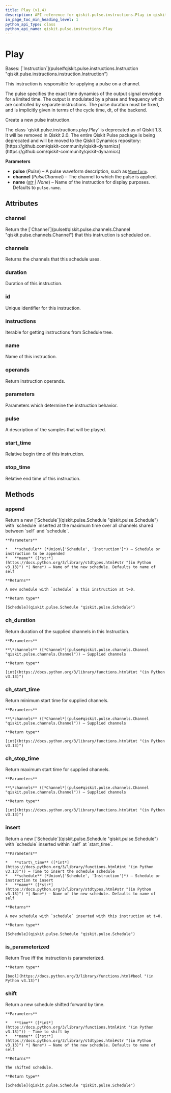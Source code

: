 ```yaml
---
title: Play (v1.4)
description: API reference for qiskit.pulse.instructions.Play in qiskit v1.4
in_page_toc_min_heading_level: 1
python_api_type: class
python_api_name: qiskit.pulse.instructions.Play
---
```


# Play

<Class id="qiskit.pulse.instructions.Play" isDedicatedPage={true} github="https://github.com/Qiskit/qiskit/tree/stable/1.4/qiskit/pulse/instructions/play.py#L27-L99" signature="qiskit.pulse.instructions.Play(pulse, channel, name=None)" modifiers="class">
  Bases: [`Instruction`](pulse#qiskit.pulse.instructions.Instruction "qiskit.pulse.instructions.instruction.Instruction")

  This instruction is responsible for applying a pulse on a channel.

  The pulse specifies the exact time dynamics of the output signal envelope for a limited time. The output is modulated by a phase and frequency which are controlled by separate instructions. The pulse duration must be fixed, and is implicitly given in terms of the cycle time, dt, of the backend.

  Create a new pulse instruction.

  <Admonition title="Deprecated since version 1.3" type="danger">
    The class `qiskit.pulse.instructions.play.Play` is deprecated as of Qiskit 1.3. It will be removed in Qiskit 2.0. The entire Qiskit Pulse package is being deprecated and will be moved to the Qiskit Dynamics repository: [https://github.com/qiskit-community/qiskit-dynamics](https://github.com/qiskit-community/qiskit-dynamics)
  </Admonition>

  **Parameters**

  *   **pulse** (*Pulse*) – A pulse waveform description, such as [`Waveform`](qiskit.pulse.library.Waveform "qiskit.pulse.library.Waveform").
  *   **channel** (*PulseChannel*) – The channel to which the pulse is applied.
  *   **name** ([*str*](https://docs.python.org/3/library/stdtypes.html#str "(in Python v3.13)") *| None*) – Name of the instruction for display purposes. Defaults to `pulse.name`.

  ## Attributes

  ### channel

  <Attribute id="qiskit.pulse.instructions.Play.channel">
    Return the [`Channel`](pulse#qiskit.pulse.channels.Channel "qiskit.pulse.channels.Channel") that this instruction is scheduled on.
  </Attribute>

  ### channels

  <Attribute id="qiskit.pulse.instructions.Play.channels">
    Returns the channels that this schedule uses.
  </Attribute>

  ### duration

  <Attribute id="qiskit.pulse.instructions.Play.duration">
    Duration of this instruction.
  </Attribute>

  ### id

  <Attribute id="qiskit.pulse.instructions.Play.id">
    Unique identifier for this instruction.
  </Attribute>

  ### instructions

  <Attribute id="qiskit.pulse.instructions.Play.instructions">
    Iterable for getting instructions from Schedule tree.
  </Attribute>

  ### name

  <Attribute id="qiskit.pulse.instructions.Play.name">
    Name of this instruction.
  </Attribute>

  ### operands

  <Attribute id="qiskit.pulse.instructions.Play.operands">
    Return instruction operands.
  </Attribute>

  ### parameters

  <Attribute id="qiskit.pulse.instructions.Play.parameters">
    Parameters which determine the instruction behavior.
  </Attribute>

  ### pulse

  <Attribute id="qiskit.pulse.instructions.Play.pulse">
    A description of the samples that will be played.
  </Attribute>

  ### start\_time

  <Attribute id="qiskit.pulse.instructions.Play.start_time">
    Relative begin time of this instruction.
  </Attribute>

  ### stop\_time

  <Attribute id="qiskit.pulse.instructions.Play.stop_time">
    Relative end time of this instruction.
  </Attribute>

  ## Methods

  ### append

  <Function id="qiskit.pulse.instructions.Play.append" github="https://github.com/Qiskit/qiskit/tree/stable/1.4/qiskit/pulse/instructions/instruction.py#L187-L200" signature="append(schedule, name=None)">
    Return a new [`Schedule`](qiskit.pulse.Schedule "qiskit.pulse.Schedule") with `schedule` inserted at the maximum time over all channels shared between `self` and `schedule`.

    **Parameters**

    *   **schedule** (*Union\['Schedule', 'Instruction']*) – Schedule or instruction to be appended
    *   **name** ([*str*](https://docs.python.org/3/library/stdtypes.html#str "(in Python v3.13)") *| None*) – Name of the new schedule. Defaults to name of self

    **Returns**

    A new schedule with `schedule` a this instruction at t=0.

    **Return type**

    [Schedule](qiskit.pulse.Schedule "qiskit.pulse.Schedule")
  </Function>

  ### ch\_duration

  <Function id="qiskit.pulse.instructions.Play.ch_duration" github="https://github.com/Qiskit/qiskit/tree/stable/1.4/qiskit/pulse/instructions/instruction.py#L114-L120" signature="ch_duration(*channels)">
    Return duration of the supplied channels in this Instruction.

    **Parameters**

    **\*channels** ([*Channel*](pulse#qiskit.pulse.channels.Channel "qiskit.pulse.channels.Channel")) – Supplied channels

    **Return type**

    [int](https://docs.python.org/3/library/functions.html#int "(in Python v3.13)")
  </Function>

  ### ch\_start\_time

  <Function id="qiskit.pulse.instructions.Play.ch_start_time" github="https://github.com/Qiskit/qiskit/tree/stable/1.4/qiskit/pulse/instructions/instruction.py#L122-L129" signature="ch_start_time(*channels)">
    Return minimum start time for supplied channels.

    **Parameters**

    **\*channels** ([*Channel*](pulse#qiskit.pulse.channels.Channel "qiskit.pulse.channels.Channel")) – Supplied channels

    **Return type**

    [int](https://docs.python.org/3/library/functions.html#int "(in Python v3.13)")
  </Function>

  ### ch\_stop\_time

  <Function id="qiskit.pulse.instructions.Play.ch_stop_time" github="https://github.com/Qiskit/qiskit/tree/stable/1.4/qiskit/pulse/instructions/instruction.py#L131-L139" signature="ch_stop_time(*channels)">
    Return maximum start time for supplied channels.

    **Parameters**

    **\*channels** ([*Channel*](pulse#qiskit.pulse.channels.Channel "qiskit.pulse.channels.Channel")) – Supplied channels

    **Return type**

    [int](https://docs.python.org/3/library/functions.html#int "(in Python v3.13)")
  </Function>

  ### insert

  <Function id="qiskit.pulse.instructions.Play.insert" github="https://github.com/Qiskit/qiskit/tree/stable/1.4/qiskit/pulse/instructions/instruction.py#L169-L185" signature="insert(start_time, schedule, name=None)">
    Return a new [`Schedule`](qiskit.pulse.Schedule "qiskit.pulse.Schedule") with `schedule` inserted within `self` at `start_time`.

    **Parameters**

    *   **start\_time** ([*int*](https://docs.python.org/3/library/functions.html#int "(in Python v3.13)")) – Time to insert the schedule schedule
    *   **schedule** (*Union\['Schedule', 'Instruction']*) – Schedule or instruction to insert
    *   **name** ([*str*](https://docs.python.org/3/library/stdtypes.html#str "(in Python v3.13)") *| None*) – Name of the new schedule. Defaults to name of self

    **Returns**

    A new schedule with `schedule` inserted with this instruction at t=0.

    **Return type**

    [Schedule](qiskit.pulse.Schedule "qiskit.pulse.Schedule")
  </Function>

  ### is\_parameterized

  <Function id="qiskit.pulse.instructions.Play.is_parameterized" github="https://github.com/Qiskit/qiskit/tree/stable/1.4/qiskit/pulse/instructions/instruction.py#L221-L223" signature="is_parameterized()">
    Return True iff the instruction is parameterized.

    **Return type**

    [bool](https://docs.python.org/3/library/functions.html#bool "(in Python v3.13)")
  </Function>

  ### shift

  <Function id="qiskit.pulse.instructions.Play.shift" github="https://github.com/Qiskit/qiskit/tree/stable/1.4/qiskit/pulse/instructions/instruction.py#L153-L167" signature="shift(time, name=None)">
    Return a new schedule shifted forward by time.

    **Parameters**

    *   **time** ([*int*](https://docs.python.org/3/library/functions.html#int "(in Python v3.13)")) – Time to shift by
    *   **name** ([*str*](https://docs.python.org/3/library/stdtypes.html#str "(in Python v3.13)") *| None*) – Name of the new schedule. Defaults to name of self

    **Returns**

    The shifted schedule.

    **Return type**

    [Schedule](qiskit.pulse.Schedule "qiskit.pulse.Schedule")
  </Function>
</Class>

